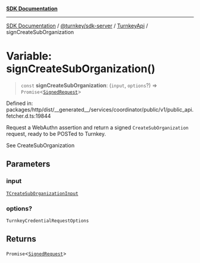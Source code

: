 [**SDK Documentation**](../../../../../README.mdx)

***

[SDK Documentation](../../../../../packages.mdx) / [@turnkey/sdk-server](../../../README.mdx) / [TurnkeyApi](../README.mdx) / signCreateSubOrganization

# Variable: signCreateSubOrganization()

> `const` **signCreateSubOrganization**: (`input`, `options`?) => `Promise`\<[`SignedRequest`](../../../../http/type-aliases/SignedRequest.mdx)\>

Defined in: packages/http/dist/\_\_generated\_\_/services/coordinator/public/v1/public\_api.fetcher.d.ts:19844

Request a WebAuthn assertion and return a signed `CreateSubOrganization` request, ready to be POSTed to Turnkey.

See CreateSubOrganization

## Parameters

### input

[`TCreateSubOrganizationInput`](../type-aliases/TCreateSubOrganizationInput.mdx)

### options?

`TurnkeyCredentialRequestOptions`

## Returns

`Promise`\<[`SignedRequest`](../../../../http/type-aliases/SignedRequest.mdx)\>
